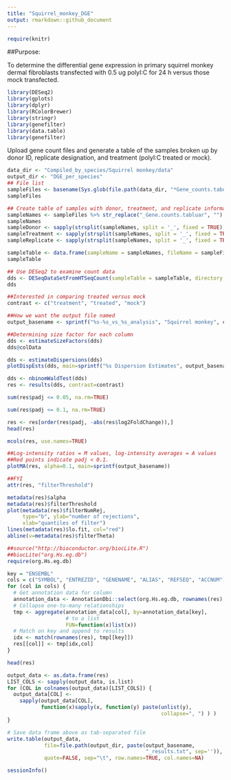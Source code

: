 ```yaml
---
title: "Squirrel_monkey_DGE"
output: rmarkdown::github_document
---
```


```r
require(knitr)
```

##Purpose: 

To determine the differential gene expression in primary squirrel monkey dermal fibroblasts transfected with 0.5 ug polyI:C for 24 h versus those mock transfected.

```r
library(DESeq2)
library(gplots)
library(dplyr)
library(RColorBrewer)
library(stringr)
library(genefilter)
library(data.table)
library(genefilter)
```

Upload gene count files and generate a table of the samples broken up by donor ID, replicate designation, and treatment (polyI:C treated or mock).
```r
data_dir <- "Compiled_by_species/Squirrel monkey/data"
output_dir <- "DGE_per_species"
## File list
sampleFiles <- basename(Sys.glob(file.path(data_dir, "*Gene_counts.tabular")))
sampleFiles

## Create table of samples with donor, treatment, and replicate information
sampleNames <- sampleFiles %>% str_replace("_Gene.counts.tabluar", "") %>% str_replace("__htseq-count", "") %>% str_replace("^[0-9]*_", "")
sampleNames
sampleDonor <- sapply(strsplit(sampleNames, split = '_', fixed = TRUE), function(x) (x[1]))
sampleTreatment <- sapply(strsplit(sampleNames, split = '_', fixed = TRUE), function(x) (x[2]))
sampleReplicate <- sapply(strsplit(sampleNames, split = '_', fixed = TRUE), function(x) (x[3]))

sampleTable <- data.frame(sampleName = sampleNames, fileName = sampleFiles, donor = sampleDonor, treatment = sampleTreatment, replicate = sampleReplicate)
sampleTable

## Use DESeq2 to examine count data
dds <- DESeqDataSetFromHTSeqCount(sampleTable = sampleTable, directory = data_dir, design = ~ donor + treatment)
dds
```

```r

##Interested in comparing treated versus mock
contrast <- c("treatment", "treated", "mock")

##How we want the output file named
output_basename <- sprintf("%s-%s_vs_%s_analysis", "Squirrel monkey", contrast[2], contrast[3])

##Determining size factor for each column
dds <- estimateSizeFactors(dds)
dds@colData

```

```r

dds <- estimateDispersions(dds)
plotDispEsts(dds, main=sprintf("%s Dispersion Estimates", output_basename))

```

```r

dds <- nbinomWaldTest(dds)
res <- results(dds, contrast=contrast)

sum(res$padj <= 0.05, na.rm=TRUE)

sum(res$padj <= 0.1, na.rm=TRUE)

res <- res[order(res$padj, -abs(res$log2FoldChange)),]
head(res)

mcols(res, use.names=TRUE)

```

```r

##Log-intensity ratios = M values, log-intensity averages = A values
##Red points indicate padj < 0.1. 
plotMA(res, alpha=0.1, main=sprintf(output_basename))
```

```r

##FYI 
attr(res, "filterThreshold")

metadata(res)$alpha
metadata(res)$filterThreshold
plot(metadata(res)$filterNumRej,
     type="b", ylab="number of rejections",
     xlab="quantiles of filter")
lines(metadata(res)$lo.fit, col="red")
abline(v=metadata(res)$filterTheta)

```

```r

##source("http://bioconductor.org/biocLite.R")
##biocLite("org.Hs.eg.db")
require(org.Hs.eg.db)

key = "ENSEMBL"
cols = c("SYMBOL", "ENTREZID", "GENENAME", "ALIAS", "REFSEQ", "ACCNUM")
for (col in cols) {
  # Get annotation data for column
  annotation_data <- AnnotationDbi::select(org.Hs.eg.db, rownames(res), col, keytype=key)
  # Collapse one-to-many relationships
  tmp <- aggregate(annotation_data[col], by=annotation_data[key],
                   # to a list
                   FUN=function(x)list(x))
  # Match on key and append to results
  idx <- match(rownames(res), tmp[[key]])
  res[[col]] <- tmp[idx,col]
}

head(res)

```

```r
output_data <- as.data.frame(res)
LIST_COLS <- sapply(output_data, is.list)
for (COL in colnames(output_data)[LIST_COLS]) {
  output_data[COL] <-
    sapply(output_data[COL],
           function(x)sapply(x, function(y) paste(unlist(y),
                                                  collapse=", ") ) )
}

# Save data frame above as tab-separated file
write.table(output_data,
            file=file.path(output_dir, paste(output_basename,
                                             "_results.txt", sep='')),
            quote=FALSE, sep="\t", row.names=TRUE, col.names=NA)
```

```r
sessionInfo()
```
